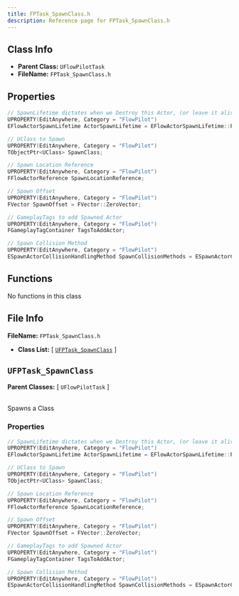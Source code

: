 ```yaml
---
title: FPTask_SpawnClass.h
description: Reference page for FPTask_SpawnClass.h
---
```


## Class Info
- __Parent Class:__ `UFlowPilotTask`
- __FileName:__ `FPTask_SpawnClass.h`

## Properties

```cpp
// SpawnLifetime dictates when we Destroy this Actor, (or leave it alive forever)
UPROPERTY(EditAnywhere, Category = "FlowPilot")
EFlowActorSpawnLifetime ActorSpawnLifetime = EFlowActorSpawnLifetime::Persistent;

// UClass to Spawn
UPROPERTY(EditAnywhere, Category = "FlowPilot")
TObjectPtr<UClass> SpawnClass;

// Spawn Location Reference
UPROPERTY(EditAnywhere, Category = "FlowPilot")
FFlowActorReference SpawnLocationReference;

// Spawn Offset
UPROPERTY(EditAnywhere, Category = "FlowPilot")
FVector SpawnOffset = FVector::ZeroVector;

// GameplayTags to add Spawned Actor
UPROPERTY(EditAnywhere, Category = "FlowPilot")
FGameplayTagContainer TagsToAddActor;

// Spawn Collision Method
UPROPERTY(EditAnywhere, Category = "FlowPilot")
ESpawnActorCollisionHandlingMethod SpawnCollisionMethods = ESpawnActorCollisionHandlingMethod::AdjustIfPossibleButAlwaysSpawn;

```

## Functions

No functions in this class

## File Info

__FileName:__ `FPTask_SpawnClass.h`
- __Class List:__ 
[ [`UFPTask_SpawnClass`](#UFPTask_SpawnClass) ]


## `UFPTask_SpawnClass` 


__Parent Classes:__
[ `UFlowPilotTask` ]

 \
Spawns a Class 

### Properties

```cpp
// SpawnLifetime dictates when we Destroy this Actor, (or leave it alive forever) 
UPROPERTY(EditAnywhere, Category = "FlowPilot")
EFlowActorSpawnLifetime ActorSpawnLifetime = EFlowActorSpawnLifetime::Persistent;

// UClass to Spawn 
UPROPERTY(EditAnywhere, Category = "FlowPilot")
TObjectPtr<UClass> SpawnClass;

// Spawn Location Reference 
UPROPERTY(EditAnywhere, Category = "FlowPilot")
FFlowActorReference SpawnLocationReference;

// Spawn Offset 
UPROPERTY(EditAnywhere, Category = "FlowPilot")
FVector SpawnOffset = FVector::ZeroVector;

// GameplayTags to add Spawned Actor 
UPROPERTY(EditAnywhere, Category = "FlowPilot")
FGameplayTagContainer TagsToAddActor;

// Spawn Collision Method 
UPROPERTY(EditAnywhere, Category = "FlowPilot")
ESpawnActorCollisionHandlingMethod SpawnCollisionMethods = ESpawnActorCollisionHandlingMethod::AdjustIfPossibleButAlwaysSpawn;

```
